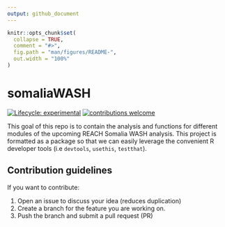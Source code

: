 ```yaml
---
output: github_document
---
```


<!-- README.md is generated from README.Rmd. Please edit that file -->

```r
knitr::opts_chunk$set(
  collapse = TRUE,
  comment = "#>",
  fig.path = "man/figures/README-",
  out.width = "100%"
)
```

# somaliaWASH


[![Lifecycle: experimental](https://img.shields.io/badge/lifecycle-experimental-orange.svg)](https://lifecycle.r-lib.org/articles/stages.html#experimental)
[![contributions welcome](https://img.shields.io/badge/contributions-welcome-brightgreen.svg?style=flat)](https://github.com/dwyl/esta/issues)

This goal of this repo is to contain the analysis and functions for different modules of the upcoming REACH Somalia WASH analysis. This project is formatted as a package so that we can easily leverage the convenient R developer tools (i.e `devtools`, `usethis`, `testthat`).

## Contribution guidelines

If you want to contribute:

1. Open an issue to discuss your idea (reduces duplication)
2. Create a branch for the feature you are working on. 
3. Push the branch and submit a pull request (PR)

